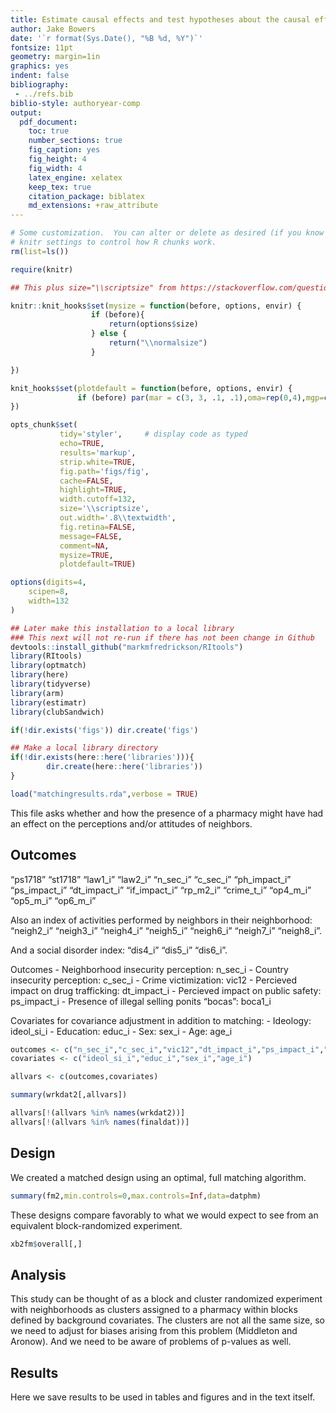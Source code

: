 ```yaml
---
title: Estimate causal effects and test hypotheses about the causal effects of the pharmacies on attitudes and perceptions
author: Jake Bowers
date: '`r format(Sys.Date(), "%B %d, %Y")`'
fontsize: 11pt
geometry: margin=1in
graphics: yes
indent: false
bibliography:
 - ../refs.bib
biblio-style: authoryear-comp
output:
  pdf_document:
    toc: true
    number_sections: true
    fig_caption: yes
    fig_height: 4
    fig_width: 4
    latex_engine: xelatex
    keep_tex: true
    citation_package: biblatex
    md_extensions: +raw_attribute
---
```



```r
# Some customization.  You can alter or delete as desired (if you know what you are doing).
# knitr settings to control how R chunks work.
rm(list=ls())

require(knitr)

## This plus size="\\scriptsize" from https://stackoverflow.com/questions/26372138/beamer-presentation-rstudio-change-font-size-for-chunk

knitr::knit_hooks$set(mysize = function(before, options, envir) {
			      if (before){
				      return(options$size)
			      } else {
				      return("\\normalsize")
			      }

})

knit_hooks$set(plotdefault = function(before, options, envir) {
		       if (before) par(mar = c(3, 3, .1, .1),oma=rep(0,4),mgp=c(1.5,.5,0))
})

opts_chunk$set(
	       tidy='styler',     # display code as typed
	       echo=TRUE,
	       results='markup',
	       strip.white=TRUE,
	       fig.path='figs/fig',
	       cache=FALSE,
	       highlight=TRUE,
	       width.cutoff=132,
	       size='\\scriptsize',
	       out.width='.8\\textwidth',
	       fig.retina=FALSE,
	       message=FALSE,
	       comment=NA,
	       mysize=TRUE,
	       plotdefault=TRUE)

options(digits=4,
	scipen=8,
	width=132
)
```


```r
## Later make this installation to a local library
### This next will not re-run if there has not been change in Github
devtools::install_github("markmfredrickson/RItools") 
library(RItools)
library(optmatch)
library(here)
library(tidyverse)
library(arm)
library(estimatr)
library(clubSandwich)
```


```r
if(!dir.exists('figs')) dir.create('figs')

## Make a local library directory
if(!dir.exists(here::here('libraries'))){
        dir.create(here::here('libraries'))
}
```

```r
load("matchingresults.rda",verbose = TRUE)
```

This file asks whether and how the presence of a pharmacy might have had an
effect on the perceptions and/or attitudes of neighbors.

## Outcomes


"ps1718" "st1718" "law1_i" "law2_i" "n_sec_i" "c_sec_i" "ph_impact_i" "ps_impact_i" "dt_impact_i" "if_impact_i" "rp_m2_i" "crime_t_i" "op4_m_i" "op5_m_i" "op6_m_i"

Also an index of activities performed by neighbors in their neighborhood: "neigh2_i" "neigh3_i" "neigh4_i" "neigh5_i" "neigh6_i" "neigh7_i" "neigh8_i".

And a social disorder index: "dis4_i" "dis5_i" "dis6_i".

Outcomes
 - Neighborhood insecurity perception: n_sec_i
 - Country insecurity perception: c_sec_i
 - Crime victimization: vic12
 - Percieved impact on drug trafficking: dt_impact_i
 - Percieved impact on public safety: ps_impact_i
 - Presence of illegal selling ponits "bocas": boca1_i

Covariates for covariance adjustment in addition to matching:
 - Ideology: ideol_si_i
 - Education: educ_i
 - Sex: sex_i
 - Age: age_i

```r

outcomes <- c("n_sec_i","c_sec_i","vic12","dt_impact_i","ps_impact_i","boca1_i")
covariates <- c("ideol_si_i","educ_i","sex_i","age_i")

allvars <- c(outcomes,covariates)

summary(wrkdat2[,allvars])

allvars[!(allvars %in% names(wrkdat2))]
allvars[!(allvars %in% names(finaldat))]


```


## Design

We created a matched design using an optimal, full matching algorithm.

```r

summary(fm2,min.controls=0,max.controls=Inf,data=datphm)

```

These designs compare favorably to what we would expect to see from an equivalent block-randomized experiment.

```r

xb2fm$overall[,]

```

## Analysis

This study can be thought of as a block and cluster randomized experiment with
neighborhoods as clusters assigned to a pharmacy within blocks defined by
background covariates. The clusters are not all the same size, so we need to
adjust for biases arising from this problem (Middleton and Aronow). And we need
to be aware of problems of p-values as well.


## Results

Here we save results to be used in tables and figures and in the text itself.



